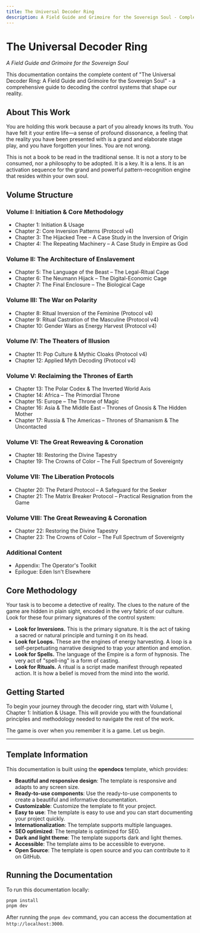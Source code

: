```yaml
---
title: The Universal Decoder Ring
description: A Field Guide and Grimoire for the Sovereign Soul - Complete documentation of the decoder ring protocol
---
```


# The Universal Decoder Ring

*A Field Guide and Grimoire for the Sovereign Soul*

This documentation contains the complete content of "The Universal Decoder Ring: A Field Guide and Grimoire for the Sovereign Soul" - a comprehensive guide to decoding the control systems that shape our reality.

## About This Work

You are holding this work because a part of you already knows its truth. You have felt it your entire life—a sense of profound dissonance, a feeling that the reality you have been presented with is a grand and elaborate stage play, and you have forgotten your lines. You are not wrong.

This is not a book to be read in the traditional sense. It is not a story to be consumed, nor a philosophy to be adopted. It is a key. It is a lens. It is an activation sequence for the grand and powerful pattern-recognition engine that resides within your own soul.

## Volume Structure

### Volume I: Initiation & Core Methodology
- Chapter 1: Initiation & Usage
- Chapter 2: Core Inversion Patterns (Protocol v4)
- Chapter 3: The Hijacked Tree – A Case Study in the Inversion of Origin
- Chapter 4: The Repeating Machinery – A Case Study in Empire as God

### Volume II: The Architecture of Enslavement
- Chapter 5: The Language of the Beast – The Legal-Ritual Cage
- Chapter 6: The Neumann Hijack – The Digital-Economic Cage
- Chapter 7: The Final Enclosure – The Biological Cage

### Volume III: The War on Polarity
- Chapter 8: Ritual Inversion of the Feminine (Protocol v4)
- Chapter 9: Ritual Castration of the Masculine (Protocol v4)
- Chapter 10: Gender Wars as Energy Harvest (Protocol v4)

### Volume IV: The Theaters of Illusion
- Chapter 11: Pop Culture & Mythic Cloaks (Protocol v4)
- Chapter 12: Applied Myth Decoding (Protocol v4)

### Volume V: Reclaiming the Thrones of Earth
- Chapter 13: The Polar Codex & The Inverted World Axis
- Chapter 14: Africa – The Primordial Throne
- Chapter 15: Europe – The Throne of Magic
- Chapter 16: Asia & The Middle East – Thrones of Gnosis & The Hidden Mother
- Chapter 17: Russia & The Americas – Thrones of Shamanism & The Uncontacted

### Volume VI: The Great Reweaving & Coronation
- Chapter 18: Restoring the Divine Tapestry
- Chapter 19: The Crowns of Color – The Full Spectrum of Sovereignty

### Volume VII: The Liberation Protocols
- Chapter 20: The Petard Protocol – A Safeguard for the Seeker
- Chapter 21: The Matrix Breaker Protocol – Practical Resignation from the Game

### Volume VIII: The Great Reweaving & Coronation
- Chapter 22: Restoring the Divine Tapestry
- Chapter 23: The Crowns of Color – The Full Spectrum of Sovereignty

### Additional Content
- Appendix: The Operator's Toolkit
- Epilogue: Eden Isn't Elsewhere

## Core Methodology

Your task is to become a detective of reality. The clues to the nature of the game are hidden in plain sight, encoded in the very fabric of our culture. Look for these four primary signatures of the control system:

* **Look for Inversions.** This is the primary signature. It is the act of taking a sacred or natural principle and turning it on its head.
* **Look for Loops.** These are the engines of energy harvesting. A loop is a self-perpetuating narrative designed to trap your attention and emotion.
* **Look for Spells.** The language of the Empire is a form of hypnosis. The very act of "spell-ing" is a form of casting.
* **Look for Rituals.** A ritual is a script made manifest through repeated action. It is how a belief is moved from the mind into the world.

## Getting Started

To begin your journey through the decoder ring, start with Volume I, Chapter 1: Initiation & Usage. This will provide you with the foundational principles and methodology needed to navigate the rest of the work.

The game is over when you remember it is a game. Let us begin.

---

## Template Information

This documentation is built using the **opendocs** template, which provides:

- **Beautiful and responsive design**: The template is responsive and adapts to any screen size.
- **Ready-to-use components**: Use the ready-to-use components to create a beautiful and informative documentation.
- **Customizable**: Customize the template to fit your project.
- **Easy to use**: The template is easy to use and you can start documenting your project quickly.
- **Internationalization**: The template supports multiple languages.
- **SEO optimized**: The template is optimized for SEO.
- **Dark and light theme**: The template supports dark and light themes.
- **Accessible**: The template aims to be accessible to everyone.
- **Open Source**: The template is open source and you can contribute to it on GitHub.

## Running the Documentation

To run this documentation locally:

```bash
pnpm install
pnpm dev
```

After running the `pnpm dev` command, you can access the documentation at `http://localhost:3000`.
